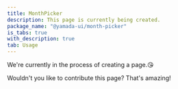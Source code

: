 ```yaml
---
title: MonthPicker
description: This page is currently being created.
package_name: "@yamada-ui/month-picker"
is_tabs: true
with_description: true
tab: Usage
---
```


We're currently in the process of creating a page.😘

Wouldn't you like to contribute this page? That's amazing!
